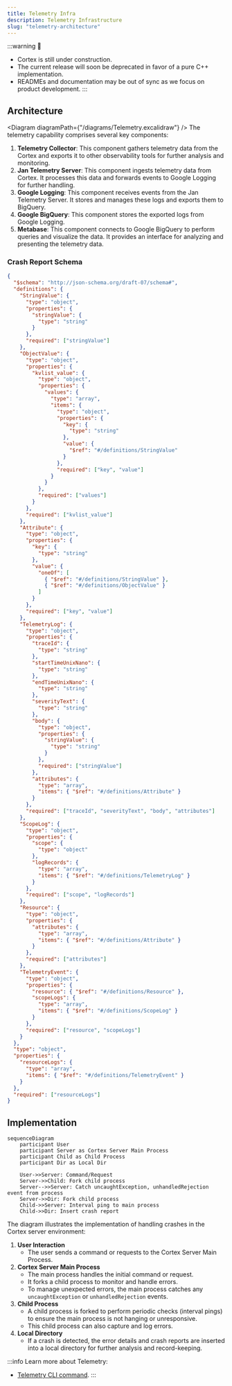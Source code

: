 ```yaml
---
title: Telemetry Infra
description: Telemetry Infrastructure
slug: "telemetry-architecture"
---
```




:::warning
🚧
- Cortex is still under construction.
- The current release will soon be deprecated in favor of a pure C++ implementation.
- READMEs and documentation may be out of sync as we focus on product development.
:::

## Architecture

<Diagram diagramPath={"/diagrams/Telemetry.excalidraw"} />
The telemetry capability comprises several key components:
1. **Telemetry Collector**: This component gathers telemetry data from the Cortex and exports it to other observability tools for further analysis and monitoring.
2. **Jan Telemetry Server**: This component ingests telemetry data from Cortex. It processes this data and forwards events to Google Logging for further handling.
3. **Google Logging**: This component receives events from the Jan Telemetry Server. It stores and manages these logs and exports them to BigQuery.
4. **Google BigQuery**: This component stores the exported logs from Google Logging. 
5. **Metabase**: This component connects to Google BigQuery to perform queries and visualize the data. It provides an interface for analyzing and presenting the telemetry data.

### Crash Report Schema
```json
{
  "$schema": "http://json-schema.org/draft-07/schema#",
  "definitions": {
    "StringValue": {
      "type": "object",
      "properties": {
        "stringValue": {
          "type": "string"
        }
      },
      "required": ["stringValue"]
    },
    "ObjectValue": {
      "type": "object",
      "properties": {
        "kvlist_value": {
          "type": "object",
          "properties": {
            "values": {
              "type": "array",
              "items": {
                "type": "object",
                "properties": {
                  "key": {
                    "type": "string"
                  },
                  "value": {
                    "$ref": "#/definitions/StringValue"
                  }
                },
                "required": ["key", "value"]
              }
            }
          },
          "required": ["values"]
        }
      },
      "required": ["kvlist_value"]
    },
    "Attribute": {
      "type": "object",
      "properties": {
        "key": {
          "type": "string"
        },
        "value": {
          "oneOf": [
            { "$ref": "#/definitions/StringValue" },
            { "$ref": "#/definitions/ObjectValue" }
          ]
        }
      },
      "required": ["key", "value"]
    },
    "TelemetryLog": {
      "type": "object",
      "properties": {
        "traceId": {
          "type": "string"
        },
        "startTimeUnixNano": {
          "type": "string"
        },
        "endTimeUnixNano": {
          "type": "string"
        },
        "severityText": {
          "type": "string"
        },
        "body": {
          "type": "object",
          "properties": {
            "stringValue": {
              "type": "string"
            }
          },
          "required": ["stringValue"]
        },
        "attributes": {
          "type": "array",
          "items": { "$ref": "#/definitions/Attribute" }
        }
      },
      "required": ["traceId", "severityText", "body", "attributes"]
    },
    "ScopeLog": {
      "type": "object",
      "properties": {
        "scope": {
          "type": "object"
        },
        "logRecords": {
          "type": "array",
          "items": { "$ref": "#/definitions/TelemetryLog" }
        }
      },
      "required": ["scope", "logRecords"]
    },
    "Resource": {
      "type": "object",
      "properties": {
        "attributes": {
          "type": "array",
          "items": { "$ref": "#/definitions/Attribute" }
        }
      },
      "required": ["attributes"]
    },
    "TelemetryEvent": {
      "type": "object",
      "properties": {
        "resource": { "$ref": "#/definitions/Resource" },
        "scopeLogs": {
          "type": "array",
          "items": { "$ref": "#/definitions/ScopeLog" }
        }
      },
      "required": ["resource", "scopeLogs"]
    }
  },
  "type": "object",
  "properties": {
    "resourceLogs": {
      "type": "array",
      "items": { "$ref": "#/definitions/TelemetryEvent" }
    }
  },
  "required": ["resourceLogs"]
}
```
## Implementation
```mermaid
sequenceDiagram
    participant User
    participant Server as Cortex Server Main Process
    participant Child as Child Process
    participant Dir as Local Dir

    User->>Server: Command/Request
    Server->>Child: Fork child process
    Server-->>Server: Catch uncaughtException, unhandledRejection event from process
    Server->>Dir: Fork child process
    Child->>Server: Interval ping to main process
    Child->>Dir: Insert crash report
```

The diagram illustrates the implementation of handling crashes in the Cortex server environment:

1. **User Interaction**
    - The user sends a command or requests to the Cortex Server Main Process.
2. **Cortex Server Main Process**
    - The main process handles the initial command or request.
    - It forks a child process to monitor and handle errors.
    - To manage unexpected errors, the main process catches any `uncaughtException` or `unhandledRejection` events.
3. **Child Process**
    - A child process is forked to perform periodic checks (interval pings) to ensure the main process is not hanging or unresponsive.
    - This child process can also capture and log errors.
4. **Local Directory**
    - If a crash is detected, the error details and crash reports are inserted into a local directory for further analysis and record-keeping.


:::info
Learn more about Telemetry:
- [Telemetry CLI command](/docs/cli/telemetry).
:::
